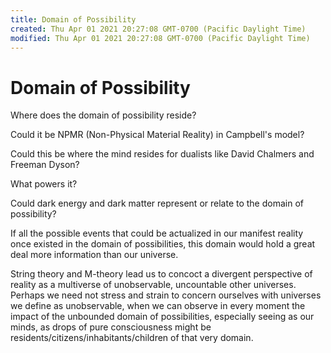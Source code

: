 ```yaml
---
title: Domain of Possibility
created: Thu Apr 01 2021 20:27:08 GMT-0700 (Pacific Daylight Time)
modified: Thu Apr 01 2021 20:27:08 GMT-0700 (Pacific Daylight Time)
---
```


# Domain of Possibility

Where does the domain of possibility reside?

Could it be NPMR (Non-Physical Material Reality) in Campbell's model?

Could this be where the mind resides for dualists like David Chalmers and Freeman Dyson?

What powers it?

Could dark energy and dark matter represent or relate to the domain of possibility?

If all the possible events that could be actualized in our manifest reality once existed in the domain of possibilities, this domain would hold a great deal more information than our universe.

String theory and M-theory lead us to concoct a divergent perspective of reality as a multiverse of unobservable, uncountable other universes. Perhaps we need not stress and strain to concern ourselves with universes we define as unobservable, when we can observe in every moment the impact of the unbounded domain of possibilities, especially seeing as our minds, as drops of pure consciousness might be residents/citizens/inhabitants/children of that very domain.

